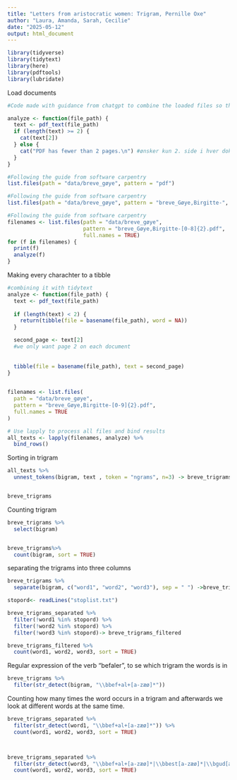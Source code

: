---
title: "Letters from aristocratic women: Trigram, Pernille Oxe"
author: "Laura, Amanda, Sarah, Cecilie"
date: "2025-05-12"
output: html_document
---


```{r, message=FALSE}

library(tidyverse)
library(tidytext)
library(here)
library(pdftools)
library(lubridate)


```

Load documents

```{r}

#Code made with guidance from chatgpt to combine the loaded files so that we can use the function "analyze()"

analyze <- function(file_path) {
  text <- pdf_text(file_path)
  if (length(text) >= 2) {
    cat(text[2])
  } else {
    cat("PDF has fewer than 2 pages.\n") #ønsker kun 2. side i hver dokument
  }
}
```



```{r}
#Following the guide from software carpentry 
list.files(path = "data/breve_gøye", pattern = "pdf")
```
```{r, include=FALSE}
#Following the guide from software carpentry 
list.files(path = "data/breve_gøye", pattern = "breve_Gøye,Birgitte-", full.names = TRUE)
```
```{r, indsætter dokument}
#Following the guide from software carpentry 
filenames <- list.files(path = "data/breve_gøye",  
                        pattern = "breve_Gøye,Birgitte-[0-8]{2}.pdf",
                        full.names = TRUE)
for (f in filenames) {
  print(f)
  analyze(f)
}

```
Making every charachter to a tibble

```{r}
#combining it with tidytext
analyze <- function(file_path) {
  text <- pdf_text(file_path)
  
  if (length(text) < 2) {
    return(tibble(file = basename(file_path), word = NA))
  }

  second_page <- text[2]
  #we only want page 2 on each document
  
    
  tibble(file = basename(file_path), text = second_page)
}
  

```
  
```{r}

filenames <- list.files(
  path = "data/breve_gøye",  
  pattern = "breve_Gøye,Birgitte-[0-9]{2}.pdf",
  full.names = TRUE
)

# Use lapply to process all files and bind results
all_texts <- lapply(filenames, analyze) %>%
  bind_rows()

```

Sorting in trigram
```{r}
all_texts %>% 
  unnest_tokens(bigram, text , token = "ngrams", n=3) -> breve_trigrams


breve_trigrams

```

Counting trigram
```{r}

breve_trigrams %>% 
  select(bigram)


breve_trigrams%>% 
  count(bigram, sort = TRUE)


```

separating the trigrams into three columns
```{r}
breve_trigrams %>% 
  separate(bigram, c("word1", "word2", "word3"), sep = " ") ->breve_trigrams_separated
```



```{r, include=FALSE}

stopord<- readLines("stoplist.txt")

breve_trigrams_separated %>% 
  filter(!word1 %in% stopord) %>%
  filter(!word2 %in% stopord) %>% 
  filter(!word3 %in% stopord)-> breve_trigrams_filtered


```

```{r, include=FALSE}
breve_trigrams_filtered %>% 
  count(word1, word2, word3, sort = TRUE)
```

Regular expression of the verb "befaler", to se which trigram the words is in
```{r}

breve_trigrams %>% 
  filter(str_detect(bigram, "\\bbef+al+[a-zæø]*"))

```


Counting how many times the word occurs in a trigram and afterwards we look at different words at the same time.

```{r}

breve_trigrams_separated %>% 
  filter(str_detect(word1, "\\bbef+al+[a-zæø]*")) %>% 
  count(word1, word2, word3, sort = TRUE)



breve_trigrams_separated %>% 
  filter(str_detect(word3, "\\bbef+al+[a-zæø]*|\\bbest[a-zæø]*|\\bgud[a-zæø]*")) %>% 
  count(word1, word2, word3, sort = TRUE)


```
